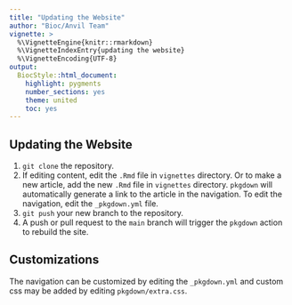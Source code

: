 ```yaml
---
title: "Updating the Website"
author: "Bioc/Anvil Team"
vignette: >
  %\VignetteEngine{knitr::rmarkdown}
  %\VignetteIndexEntry{updating the website}
  %\VignetteEncoding{UTF-8}
output:
  BiocStyle::html_document:
    highlight: pygments
    number_sections: yes
    theme: united
    toc: yes
---
```


## Updating the Website

1. `git clone` the repository.
2. If editing content, edit the `.Rmd` file in `vignettes` directory. Or to
make a new article, add the new `.Rmd` file in `vignettes` directory. `pkgdown`
will automatically generate a link to the article in the navigation. To edit
the navigation, edit the `_pkgdown.yml` file.
3. `git push` your new branch to the repository. 
4. A push or pull request to the `main` branch will trigger the `pkgdown` action
to rebuild the site.

## Customizations

The navigation can be customized by editing the `_pkgdown.yml` and custom css
may be added by editing `pkgdown/extra.css`.
